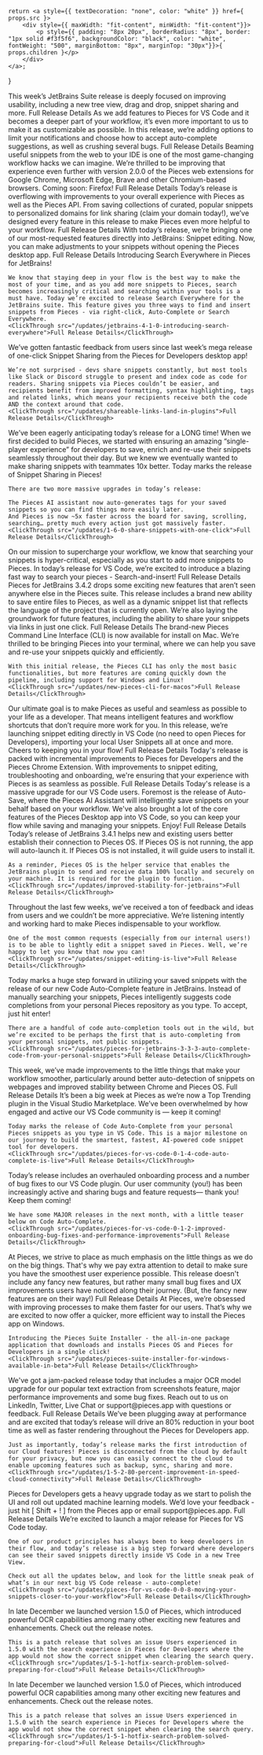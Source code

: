     return <a style={{ textDecoration: "none", color: "white" }} href={ props.src }>
        <div style={{ maxWidth: "fit-content", minWidth: "fit-content"}}>
            <p style={{ padding: "8px 20px", borderRadius: "8px", border: "1px solid #f3f5f6", backgroundColor: "black", color: "white", fontWeight: "500", marginBottom: "8px", marginTop: "30px"}}>{ props.children }</p>
        </div>
    </a>;
}

<Accordion defaultOpen title="Pieces for JetBrains 4.3.0 - Manage snippets from JetBrains">
    This week’s JetBrains Suite release is deeply focused on improving usability, including a new tree view, drag and drop, snippet sharing and more.
    <ClickThrough src="/updates/pieces-for-jetbrains-4-3-0-manage-snippets-from-jetbrains">Full Release Details</ClickThrough>
</Accordion>

<Accordion title="VS Code 0.1.14: Configure your settings">
    As we add features to Pieces for VS Code and it becomes a deeper part of your workflow, it’s even more important to us to make it as customizable as possible. In this release, we’re adding options to limit your notifications and choose how to accept auto-complete suggestions, as well as crushing several bugs.
    <ClickThrough src="/updates/vs-code-0-1-14-configure-your-settings">Full Release Details</ClickThrough>
</Accordion>

<Accordion title="Web Extensions 2.0.0: Save & copy in one click">
    Beaming useful snippets from the web to your IDE is one of the most game-changing workflow hacks we can imagine. We’re thrilled to be improving that experience even further with version 2.0.0 of the Pieces web extensions for Google Chrome, Microsoft Edge, Brave and other Chromium-based browsers. Coming soon: Firefox!
    <ClickThrough src="/updates/web-extensions-2-0-0-save-copy-in-one-click">Full Release Details</ClickThrough>
</Accordion>

<Accordion title="1.7.0: Collections, personal Pieces domain, and more!">
    Today’s release is overflowing with improvements to your overall experience with Pieces as well as the Pieces API. From saving collections of curated, popular snippets to personalized domains for link sharing (claim your domain today!), we’ve designed every feature in this release to make Pieces even more helpful to your workflow.
    <ClickThrough src="/updates/170-collections-personal-pieces-domain-and-more">Full Release Details</ClickThrough>
</Accordion>

<Accordion title="JetBrains 4.2.0: Edit snippets from your IDE">
    With today’s release, we’re bringing one of our most-requested features directly into JetBrains: Snippet editing. Now, you can make adjustments to your snippets without opening the Pieces desktop app.
    <ClickThrough src="/updates/jetbrains-4-2-0-edit-snippets-from-your-ide">Full Release Details</ClickThrough>
</Accordion>

<Accordion title="JetBrains 4.1.0: Introducing Search Everywhere">
    Introducing Search Everywhere in Pieces for JetBrains!

    We know that staying deep in your flow is the best way to make the most of your time, and as you add more snippets to Pieces, search becomes increasingly critical and searching within your tools is a must have. Today we’re excited to release Search Everywhere for the JetBrains suite. This feature gives you three ways to find and insert snippets from Pieces - via right-click, Auto-Complete or Search Everywhere.
    <ClickThrough src="/updates/jetbrains-4-1-0-introducing-search-everywhere">Full Release Details</ClickThrough>
</Accordion>

<Accordion title="Shareable links land in plugins">
    We’ve gotten fantastic feedback from users since last week’s mega release of one-click Snippet Sharing from the Pieces for Developers desktop app!

    We’re not surprised - devs share snippets constantly, but most tools like Slack or Discord struggle to present and index code as code for readers. Sharing snippets via Pieces couldn’t be easier, and recipients benefit from improved formatting, syntax highlighting, tags and related links, which means your recipients receive both the code AND the context around that code.
    <ClickThrough src="/updates/shareable-links-land-in-plugins">Full Release Details</ClickThrough>
</Accordion>

<Accordion title="1.6.0: Share snippets with one click">
    We’ve been eagerly anticipating today’s release for a LONG time! When we first decided to build Pieces, we started with ensuring an amazing “single-player experience” for developers to save, enrich and re-use their snippets seamlessly throughout their day. But we knew we eventually wanted to make sharing snippets with teammates 10x better. Today marks the release of Snippet Sharing in Pieces!

    There are two more massive upgrades in today’s release:

    The Pieces AI assistant now auto-generates tags for your saved snippets so you can find things more easily later.
    And Pieces is now ~5x faster across the board for saving, scrolling, searching… pretty much every action just got massively faster.
    <ClickThrough src="/updates/1-6-0-share-snippets-with-one-click">Full Release Details</ClickThrough>
</Accordion>

<Accordion title="VS Code 0.1.10: Lightning-fast snippet search">
    On our mission to supercharge your workflow, we know that searching your snippets is hyper-critical, especially as you start to add more snippets to Pieces. In today’s release for VS Code, we’re excited to introduce a blazing fast way to search your pieces - Search-and-insert!
    <ClickThrough src="/updates/vs-code-0-1-10-lightning-fast-snippet-search">Full Release Details</ClickThrough>
</Accordion>

<Accordion title="JetBrains 3.4.2: Import files to Pieces, filter your snippet list and more">
    Pieces for JetBrains 3.4.2 drops some exciting new features that aren’t seen anywhere else in the Pieces suite. This release includes a brand new ability to save entire files to Pieces, as well as a dynamic snippet list that reflects the language of the project that is currently open. We’re also laying the groundwork for future features, including the ability to share your snippets via links in just one click.
    <ClickThrough src="/updates/jetbrains-3-4-2-import-files-to-pieces-filter-your-snippet-list-and-more">Full Release Details</ClickThrough>
</Accordion>

<Accordion title="New! Pieces CLI for MacOS">
    The brand-new Pieces Command Line Interface (CLI) is now available for install on Mac. We’re thrilled to be bringing Pieces into your terminal, where we can help you save and re-use your snippets quickly and efficiently.

    With this initial release, the Pieces CLI has only the most basic functionalities, but more features are coming quickly down the pipeline, including support for Windows and Linux!
    <ClickThrough src="/updates/new-pieces-cli-for-macos">Full Release Details</ClickThrough>
</Accordion>

<Accordion title="VS Code 0.1.8: Snippet editing and snippet imports">
    Our ultimate goal is to make Pieces as useful and seamless as possible to your life as a developer. That means intelligent features and workflow shortcuts that don’t require more work for you. In this release, we’re launching snippet editing directly in VS Code (no need to open Pieces for Developers), importing your local User Snippets all at once and more. Cheers to keeping you in your flow!
    <ClickThrough src="/updates/vs-code-0-1-8-snippet-editing-and-snippet-imports-in-vs-code">Full Release Details</ClickThrough>
</Accordion>

<Accordion title="1.5.8: Improved snippet editing & UX enhancements">
    Today's release is packed with incremental improvements to Pieces for Developers and the Pieces Chrome Extension. With improvements to snippet editing, troubleshooting and onboarding, we're ensuring that your experience with Pieces is as seamless as possible.
    <ClickThrough src="/updates/1-5-8-improved-snippet-editing-ux-enhancements">Full Release Details</ClickThrough>
</Accordion>

<Accordion title="Auto-save lands in Pieces for VS Code">
    Today's release is a massive upgrade for our VS Code users. Foremost is the release of Auto-Save, where the Pieces AI Assistant will intelligently save snippets on your behalf based on your workflow. We've also brought a lot of the core features of the Pieces Desktop app into VS Code, so you can keep your flow while saving and managing your snippets. Enjoy!
    <ClickThrough src="/updates/auto-save-lands-in-pieces-for-vs-code">Full Release Details</ClickThrough>
</Accordion>

<Accordion title="Improved stability for JetBrains">
    Today’s release of JetBrains 3.4.1 helps new and existing users better establish their connection to Pieces OS. If Pieces OS is not running, the app will auto-launch it. If Pieces OS is not installed, it will guide users to install it.

    As a reminder, Pieces OS is the helper service that enables the JetBrains plugin to send and receive data 100% locally and securely on your machine. It is required for the plugin to function.
    <ClickThrough src="/updates/improved-stability-for-jetbrains">Full Release Details</ClickThrough>
</Accordion>

<Accordion title="Snippet editing is live!">
    Throughout the last few weeks, we’ve received a ton of feedback and ideas from users and we couldn’t be more appreciative. We’re listening intently and working hard to make Pieces indispensable to your workflow.

    One of the most common requests (especially from our internal users!) is to be able to lightly edit a snippet saved in Pieces. Well, we’re happy to let you know that now you can!
    <ClickThrough src="/updates/snippet-editing-is-live">Full Release Details</ClickThrough>
</Accordion>

<Accordion title="Pieces for JetBrains 3.3.3: Auto-Complete code from your personal snippets">
    Today marks a huge step forward in utilizing your saved snippets with the release of our new Code Auto-Complete feature in JetBrains. Instead of manually searching your snippets, Pieces intelligently suggests code completions from your personal Pieces repository as you type. To accept, just hit enter!

    There are a handful of code auto-completion tools out in the wild, but we’re excited to be perhaps the first that is auto-completing from your personal snippets, not public snippets.
    <ClickThrough src="/updates/pieces-for-jetbrains-3-3-3-auto-complete-code-from-your-personal-snippets">Full Release Details</ClickThrough>
</Accordion>

<Accordion title="1.1.5 Pieces Chrome Extension: Improved Snippet Saving">
    This week, we’ve made improvements to the little things that make your workflow smoother, particularly around better auto-detection of snippets on webpages and improved stability between Chrome and Pieces OS.
    <ClickThrough src="/updates/1-1-5-pieces-chrome-extension-improved-snippet-saving">Full Release Details</ClickThrough>
</Accordion>

<Accordion title="Pieces for VS Code 0.1.4: Code Auto-Complete is Live!">
    It’s been a big week at Pieces as we’re now a Top Trending plugin in the Visual Studio Marketplace. We’ve been overwhelmed by how engaged and active our VS Code community is — keep it coming!

    Today marks the release of Code Auto-Complete from your personal Pieces snippets as you type in VS Code. This is a major milestone on our journey to build the smartest, fastest, AI-powered code snippet tool for developers.
    <ClickThrough src="/updates/pieces-for-vs-code-0-1-4-code-auto-complete-is-live">Full Release Details</ClickThrough>
</Accordion>

<Accordion title="Pieces for VS Code 0.1.2 - Improved Onboarding, Bug Fixes and Performance Improvements">
    Today’s release includes an overhauled onboarding process and a number of bug fixes to our VS Code plugin. Our user community (you!) has been increasingly active and sharing bugs and feature requests— thank you! Keep them coming!

    We have some MAJOR releases in the next month, with a little teaser below on Code Auto-Complete.
    <ClickThrough src="/updates/pieces-for-vs-code-0-1-2-improved-onboarding-bug-fixes-and-performance-improvements">Full Release Details</ClickThrough>
</Accordion>

<Accordion title="1.5.6: Key bug fixes and UX improvements">
    At Pieces, we strive to place as much emphasis on the little things as we do on the big things. That's why we pay extra attention to detail to make sure you have the smoothest user experience possible. This release doesn't include any fancy new features, but rather many small bug fixes and UX improvements users have noticed along their journey. (But, the fancy new features are on their way!)
    <ClickThrough src="/updates/1-5-6-key-bug-fixes-and-ux-improvements">Full Release Details</ClickThrough>
</Accordion>

<Accordion title="Pieces Suite Installer for Windows available in beta!">
    At Pieces, we’re obsessed with improving processes to make them faster for our users. That’s why we are excited to now offer a quicker, more efficient way to install the Pieces app on Windows.

    Introducing the Pieces Suite Installer - the all-in-one package application that downloads and installs Pieces OS and Pieces for Developers in a single click!
    <ClickThrough src="/updates/pieces-suite-installer-for-windows-available-in-beta">Full Release Details</ClickThrough>
</Accordion>

<Accordion title="1.5.4: Image to Text upgrade, Actions menu, speed boost">
    We've got a jam-packed release today that includes a major OCR model upgrade for our popular text extraction from screenshots feature, major performance improvements and some bug fixes. Reach out to us on LinkedIn, Twitter, Live Chat or support@pieces.app with questions or feedback.
    <ClickThrough src="/updates/1-5-4-image-to-text-upgrade-actions-menu-speed-boost">Full Release Details</ClickThrough>
</Accordion>

<Accordion title="1.5.3: 80% improvement in speed + Cloud connectivity">
    We’ve been plugging away at performance and are excited that today’s release will drive an 80% reduction in your boot time as well as faster rendering throughout the Pieces for Developers app.

    Just as importantly, today’s release marks the first introduction of our Cloud features! Pieces is disconnected from the cloud by default for your privacy, but now you can easily connect to the cloud to enable upcoming features such as backup, sync, sharing and more.
    <ClickThrough src="/updates/1-5-2-80-percent-improvement-in-speed-cloud-connectivity">Full Release Details</ClickThrough>
</Accordion>

<Accordion title="1.5.2: Better code language detection, a new Information View and more!">
    Pieces for Developers gets a heavy upgrade today as we start to polish the UI and roll out updated machine learning models. We’d love your feedback - just hit [ Shift + ! ] from the Pieces app or email support@pieces.app.
    <ClickThrough src="/updates/1-5-2-better-code-language-detection-a-new-information-view-and-more">Full Release Details</ClickThrough>
</Accordion>

<Accordion title="Pieces for VS Code 0.0.8 - Moving your snippets closer to your workflow">
    We’re excited to launch a major release for Pieces for VS Code today.

    One of our product principles has always been to keep developers in their flow, and today’s release is a big step forward where developers can see their saved snippets directly inside VS Code in a new Tree View.

    Check out all the updates below, and look for the little sneak peak of what’s in our next big VS Code release - auto-complete!
    <ClickThrough src="/updates/pieces-for-vs-code-0-0-8-moving-your-snippets-closer-to-your-workflow">Full Release Details</ClickThrough>
</Accordion>

<Accordion title="1.5.1 [Hotfix]: Search problem solved & preparing for Cloud">
    In late December we launched version 1.5.0 of Pieces, which introduced powerful OCR capabilities among many other exciting new features and enhancements. Check out the release notes.

    This is a patch release that solves an issue Users experienced in 1.5.0 with the search experience in Pieces for Developers where the app would not show the correct snippet when clearing the search query.
    <ClickThrough src="/updates/1-5-1-hotfix-search-problem-solved-preparing-for-cloud">Full Release Details</ClickThrough>
</Accordion>

<Accordion title="1.5.1 [Hotfix]: Search problem solved & preparing for Cloud">
    In late December we launched version 1.5.0 of Pieces, which introduced powerful OCR capabilities among many other exciting new features and enhancements. Check out the release notes.

    This is a patch release that solves an issue Users experienced in 1.5.0 with the search experience in Pieces for Developers where the app would not show the correct snippet when clearing the search query.
    <ClickThrough src="/updates/1-5-1-hotfix-search-problem-solved-preparing-for-cloud">Full Release Details</ClickThrough>
</Accordion>
